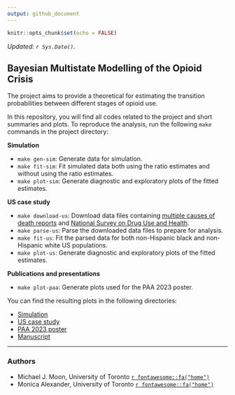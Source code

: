 ```yaml
---
output: github_document
---
```


```r
knitr::opts_chunk$set(echo = FALSE)
```

_Updated: `r Sys.Date()`._

## Bayesian Multistate Modelling of the Opioid Crisis

The project aims to provide a theoretical for estimating the transition probabilities between different stages of opioid use.

In this repository, you will find all codes related to the project and short summaries and plots. To reproduce the analysis, run the following `make` commands in the project directory:

**Simulation**

+  `make gen-sim`: Generate data for simulation.
+  `make fit-sim`: Fit simulated data both using the ratio estimates and without using the ratio estimates.
+  `make plot-sim`: Generate diagnostic and exploratory plots of the fitted estimates.

**US case study**

+  `make download-us`: Download data files containing [multiple causes of death reports](https://www.cdc.gov/nchs/data_access/vitalstatsonline.htm#Mortality_Multiple) and [National Survey on Drug Use and Health](https://www.samhsa.gov/data/data-we-collect/nsduh-national-survey-drug-use-and-health).
+  `make parse-us`: Parse the downloaded data files to prepare for analysis.
+  `make fit-us`: Fit the parsed data for both non-Hispanic black and non-Hispanic white US populations.
+  `make plot-us`: Generate diagnostic and exploratory plots of the fitted estimates.

**Publications and presentations**

+  `make plot-paa`: Generate plots used for the PAA 2023 poster.

You can find the resulting plots in the following directories:

+  [Simulation](results/sim)
+  [US case study](results/us)
+  [PAA 2023 poster](results/paa-poster)
+  [Manuscript](results/man)

------------
### Authors 

- Michael J. Moon, University of Toronto [`r fontawesome::fa("home")`](//micbon.com)
- Monica Alexander, University of Toronto [`r fontawesome::fa("home")`](//monicaalexander.com)
